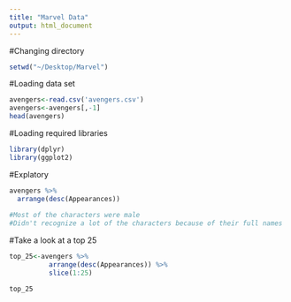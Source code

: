 ```yaml
---
title: "Marvel Data"
output: html_document
---
```


#Changing directory
```r
setwd("~/Desktop/Marvel")
```

#Loading data set
```r
avengers<-read.csv('avengers.csv')
avengers<-avengers[,-1]
head(avengers)
```
#Loading required libraries
```r
library(dplyr)
library(ggplot2)
```

#Explatory
```r

avengers %>% 
  arrange(desc(Appearances))
  
#Most of the characters were male
#Didn't recognize a lot of the characters because of their full names

```

#Take a look at a top 25
```r

top_25<-avengers %>% 
          arrange(desc(Appearances)) %>%
          slice(1:25)

top_25

```